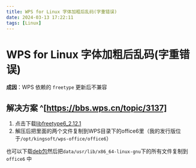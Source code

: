 ```yaml
---
title: WPS for Linux 字体加粗后乱码(字重错误)
date: 2024-03-13 17:22:11
tags: [Linux]
---
```


# WPS for Linux 字体加粗后乱码(字重错误)

**成因**：WPS 依赖的 `freetype` 更新后不兼容

## 解决方案 ^[https://bbs.wps.cn/topic/3137]


1. 点击下载<a href={libfreetype}>libfreetype6_2.12.1</a>
2. 解压后把里面的两个文件复制到WPS目录下的office6里（我的发行版位于`/opt/kingsoft/wps-office/office6`）

也可以下载[deb包](https://mirrors.ustc.edu.cn/debian/pool/main/f/freetype/libfreetype6_2.12.1%2Bdfsg-5_amd64.deb)然后把`data/usr/lib/x86_64-linux-gnu`下的所有文件复制到 `office6` 中
